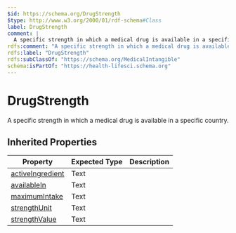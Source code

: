 ```yaml
---
$id: https://schema.org/DrugStrength
$type: http://www.w3.org/2000/01/rdf-schema#Class
label: DrugStrength
comment: |
  A specific strength in which a medical drug is available in a specific country.
rdfs:comment: "A specific strength in which a medical drug is available in a specific country."
rdfs:label: "DrugStrength"
rdfs:subClassOf: "https://schema.org/MedicalIntangible"
schema:isPartOf: "https://health-lifesci.schema.org"
---
```


# DrugStrength

A specific strength in which a medical drug is available in a specific country.

## Inherited Properties

| Property | Expected Type | Description |
| --- | --- | --- |
| [activeIngredient](https://schema.org/activeIngredient) | Text |  |
| [availableIn](https://schema.org/availableIn) | Text |  |
| [maximumIntake](https://schema.org/maximumIntake) | Text |  |
| [strengthUnit](https://schema.org/strengthUnit) | Text |  |
| [strengthValue](https://schema.org/strengthValue) | Text |  |
